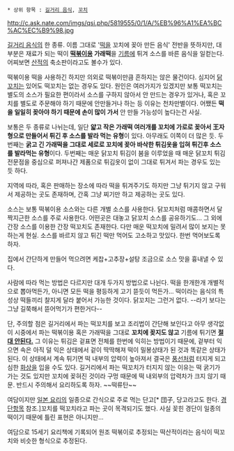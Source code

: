  * 상위 항목 : [[길거리 음식]], [[꼬치]]

http://c.ask.nate.com/imgs/qsi.php/5819555/0/1/A/%EB%96%A1%EA%BC%AC%EC%B9%98.jpg

[[길거리 음식]]의 한 종류. 이름 그대로 '[[떡]]을 꼬치에 꽂아 만든 음식' 전반을 뜻하지만, 대부분은 재료가 되는 떡이 '''[[떡볶이]]용 가래떡'''을 [[기름]]에 튀겨 소스를 바른 음식을 일컫는다. 어찌보면 [[산적]]의 축소판이라고도 볼수가 있다. 

떡볶이용 떡을 사용하긴 하지만 의외로 떡볶이만큼 흔하지는 않은 물건이다. 심지어 [[닭꼬치]]는 있어도 떡꼬치는 없는 경우도 있다. 원인은 여러가지가 있겠지만 보통 떡꼬치는 별도의 소스가 필요한 편이라서 소스를 구하지 않아서 안 만드는 경우가 있거나, 혹은 꼬치를 별도로 주문해야 하기 때문에 안만들거나 하는 등 이유는 천차만별이다. 어쨌든 '''떡을 일일히 꽂아야 하기 때문에 손이 많이 가서''' 안 만들 가능성이 높다는건 사실. 

보통은 두 종류로 나뉘는데, 일단 '''얇고 작은 가래떡 여러개를 꼬치에 가로로 꽂아서 王자형으로 만들어서 튀긴 후 소스를 발라 먹는 유형'''이 있다. 아무래도 이쪽이 더 많은 듯. 두번째는 '''굵고 긴 가래떡을 그대로 세로로 꼬치에 꽂아 바삭한 튀김옷을 입혀 튀긴후 소스를 발라먹는 유형'''이다. 두번째는 매운 닭꼬치 튀김이 붐을 이루었을 때 매운 닭꼬치 튀김 전문점을 중심으로 퍼져나간 제품으로 튀김옷이 없이 그대로 튀겨서 파는 경우도 있는 듯 하다.

지역에 따라, 혹은 판매하는 장소에 따라 떡을 튀겨주기도 하지만 그냥 튀기지 않고 구워서 제공하는 곳도 존재하며, 간혹 그냥 찌기만 하고 제공하는 곳도 있다. 

소스는 보통 떡볶이용 소스와는 다른 개별 소스를 사용한다. 닭꼬치처럼 매콤하면서 달짝지근한 소스를 주로 사용한다. 어떤곳은 대놓고 닭꼬치 소스를 공유하기도... 그 외에 간장 소스를 이용한 간장 떡꼬치도 존재한다. 다만 매운 떡꼬치에 밀려서 많이 보지는 못하는게 현실. 소스를 바르지 않고 튀긴 떡만 먹어도 고소하고 맛있다. 한번 먹어보도록 하자.

집에서 간단하게 만들어 먹으려면 케찹+고추장+설탕 조금으로 소스 맛을 흉내낼 수 있다.

사람에 따라 먹는 방법은 다르지만 대개 두가지 방법으로 나뉜다. 떡을 한개한개 개별적으로 뽑아먹든가, 아니면 모든 떡을 평등하게 고기 뜯듯이 먹든가... 떡이라는 음식의 특성상 떡들끼리 찰지게 달라 붙어서 가능한 것이다. 닭꼬치는 그런거 없다. --라기 보다는 그냥 길쭉해서 뜯어먹기가 편한거다--

단, 주의할 점은 길거리에서 파는 떡꼬치를 보고 조리법이 간단해 보인다고 아무 생각없이 시중에서 파는 떡볶이용 혹은 가래떡을 그대로 '''꼬치에 꽂지도 않고''' 기름에 튀기면 '''[http://blog.naver.com/goodinfo2580?Redirect=Log&logNo=100170642287 절대 안된다.]''' 그 이유는 튀김은 겉표면 전체를 한번에 익히는 방법이기 때문에, 겉부터 익으면 속은 아직 덜 익은 상태에서 겉이 딱딱해져 떡이 밀봉상태가 된 것과 똑같은 상태가 된다. 이 상태에서 계속 튀기면 떡 내부의 압력이 높아져서 결국은 [[풍선]]처럼 터지게 되고 심한 [[화상]]을 입을 수도 있다. 길거리에서 파는 떡꼬치가 터지지 않는 이유는 떡 굵기가 가는 것도 있지만 꼬치에 꽂혀진 것이라 구멍 때문에 떡 내외부의 압력차가 크지 않기 때문. 반드시 주의해서 요리하도록 하자. ~~떡류탄~~

여담이지만 [[일본 요리]]의 일종으로 간식으로 주로 먹는 단고[* 団子, 당고라고도 한다. [[경단]]항목 참조.]꼬치를 떡꼬치라고 파는 곳이 목격되기도 했다. 사실 꽂힌 경단이 일종의 떡이기 때문에 틀린 표현은 아니지만...

여담으로 15세기 요리책에 기록되어 원조 떡볶이로 추정되는 떡산적이라는 음식이 떡꼬치와 비슷한 형식으로 추정된다.
